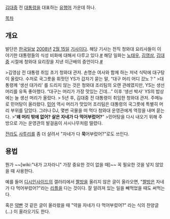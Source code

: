 [[김대중]] 전 [[대통령]]을 대표하는 [[유행어]] 가운데 하나.

[[목차]]

== 개요 ==
발단은 [[한국일보]] [[2008년]] [[2월 15일]] [[기사]]이다. 해당 기사는 전직 청와대 요리사들이 이야기한 대통령들의 식성 비화에 대해서 다루고 있다.[http://news.hankooki.com/lpage/health/200802/h2008021518485184520.htm #] 해당 일화는 [[노태우]], [[김영삼]], [[김대중]] 시절에 청와대 요리장을 지낸 이근배의 증언이다.[http://www.kyongbuk.co.kr/main/news/news_content.php?id=265819&news_area=120&news_divide=&news_local=&effect=4 #]

>김영삼 전 대통령 취임 초기 청와대 관저. 손명순 여사와 함께 하는 저녁 식탁에 대구탕이 올랐다. 수저로 국그릇을 휘젓던 YS가 갑자기 묻는 말, “대구 머리 어디 갔노？”
>대통령께 ‘생선 대가리’ 를 드리지 않는 것은 청와대 조리팀의 오랜 관례였지만, YS는 생선 머리를 유독 좋아했다. “대구는 머리가 가장 맛있는 긴데…” 이후 ‘생선 박사’ YS의 밥상에는 늘 생선 머리가 올랐다.
> 5년 후, 김대중 전 대통령이 취임한 청와대 관저. 주메뉴로 민어탕이 올라왔다. [[민어]] 역시 머리가 맛있어 조리팀은 대통령의 국그릇에 특별히 머리 부위를 담았다. 그러나 DJ, 몇번 국물을 떠 먹다 청와대 운영관에게 역정을 내며 묻는다. 
>“'''왜 머리 밖에 없어? 살은 자네가 다 먹어부렀어?'''”
>민어탕을 다시 내오기 위해 주방으로 가는 운영관의 발걸음이 사시나무처럼 떨렸다.

[[전라도]] [[사투리]]를 좀 더 살려서 "자네가 다 '''묵'''어부렀어?"로도 쓰인다.

== 용법 ==
뭔가 ~~[wiki:"내가 고자라니" 가장 중요한 것이 없을 때]~~ 꼭 필요한 것을 넣지 않았을 때 사용한다.

예를 들어 [[디시인사이드]]의 갤러리에서 [[짤방]]을 올리지 않은 글이 올라오면, "[[짤방]]은 자네가 다 먹어부렀어?"라는 [[리플]]을 다는 것이다. 잘 알려져 있는 일을 빼먹었을 때도 써먹는다.

혹은 [[약]]빤 것 같은 글이 올라왔을 때 "약을 자네가 다 먹어부렀어?" 라는 식의 찬양글(...) 이 올라오기도 한다.
